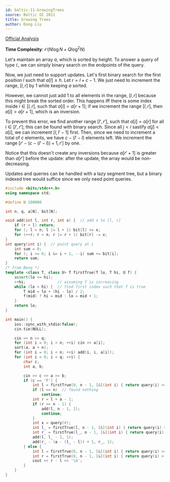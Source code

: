 ```yaml
---
id: baltic-11-GrowingTrees
source: Baltic OI 2011
title: Growing Trees
author: Dong Liu
---
```


[Official Analysis](https://boi.cses.fi/files/boi2011_solutions.zip)

**Time Complexity**: $\mathcal O(N\log N + Q\log^2 N)$

Let's maintain an array $a$, which is sorted by height. To answer a query of type `C`, we can simply binary search on the endpoints of the query.

Now, we just need to support updates. Let's first binary search for the first position $l$ such that $a[l] \geq h$. Let $r = l + c - 1$. We just need to increment the range, $[l, r]$ by $1$ while keeping $a$ sorted.

However, we cannot just add $1$ to all elements in the range, $[l, r]$ because this might break the sorted order. This happens iff there is some index inside $i\in [l, r]$, such that $a[i] = a[r + 1]$; if we increment the range $[l, r]$, then $a[i] > a[r + 1]$, which is an inversion.

To prevent this error, we find another range $[l', r']$, such that $a[i] = a[r]$ for all $i\in [l', r']$; this can be found with binary search. Since all $j < i$ sastify $a[j] < a[i]$, we can increment $[l, l' - 1]$ first. Then, since we need to increment a total of $c$ elements, we have $c - (l' - l)$ elements left. We increment the range $[r' - (c - (l' - l)) + 1, r']$ by one.

Notice that this doesn't create any inversions because $a[r' + 1]$ is greater than $a[r']$ before the update: after the update, the array would be non-decreasing.

Updates and queries can be handled with a lazy segment tree, but a binary indexed tree would suffice since we only need point queries.

<LanguageSection>

<CPPSection>

```cpp
#include <bits/stdc++.h>
using namespace std;

#define N 100000

int n, q, a[N], bit[N];

void add(int l, int r, int x) {  // add x to [l, r]
	if (r < l) return;
	for (; l < n; l |= l + 1) bit[l] += x;
	for (++r; r < n; r |= r + 1) bit[r] -= x;
}
int query(int i) {  // point query at i
	int sum = 0;
	for (; i >= 0; i &= i + 1, --i) sum += bit[i];
	return sum;
}
/* from Benq */
template <class T, class U> T firstTrue(T lo, T hi, U f) {
	assert(lo <= hi);
	++hi;              // assuming f is increasing
	while (lo < hi) {  // find first index such that f is true
		T mid = lo + (hi - lo) / 2;
		f(mid) ? hi = mid : lo = mid + 1;
	}
	return lo;
}

int main() {
	ios::sync_with_stdio(false);
	cin.tie(NULL);

	cin >> n >> q;
	for (int i = 0; i < n; ++i) cin >> a[i];
	sort(a, a + n);
	for (int i = 0; i < n; ++i) add(i, i, a[i]);
	for (int i = 0; i < q; ++i) {
		char c;
		int a, b;

		cin >> c >> a >> b;
		if (c == 'F') {
			int l = firstTrue(0, n - 1, [&](int i) { return query(i) >= b; });
			if (l == n)  // found nothing
				continue;
			int r = l + a - 1;
			if (r >= n - 1) {
				add(l, n - 1, 1);
				continue;
			}
			int x = query(r);
			int l_ = firstTrue(l, n - 1, [&](int i) { return query(i) >= x; });
			int r_ = firstTrue(l_, n - 1, [&](int i) { return query(i) > x; }) - 1;
			add(l, l_ - 1, 1);
			add(r_ - (a - (l_ - l)) + 1, r_, 1);
		} else {
			int l = firstTrue(0, n - 1, [&](int i) { return query(i) >= a; });
			int r = firstTrue(0, n - 1, [&](int i) { return query(i) > b; });
			cout << r - l << '\n';
		}
	}
}
```

</CPPSection>

</LanguageSection>
